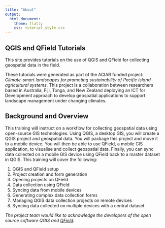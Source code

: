 ```yaml
---
title: "About"
output: 
  html_document:
    theme: flatly
    css: tutorial_style.css
---
```


## QGIS and QField Tutorials

This site provides tutorials on the use of QGIS and QField for collecting geospatial data in the field. 

These tutorials were generated as part of the ACIAR funded project: *Climate-smart landscapes for promoting sustainability of Pacific Island agricultural systems*. This project is a collaboration between researchers based in Australia, Fiji, Tonga, and New Zealand deploying an ICT for Development approach to develop geospatial applications to support landscape management under changing climates. 

## Background and Overview

This training will instruct on a workflow for collecting geospatial data using open-source GIS technologies. Using QGIS, a desktop GIS, you will create a QGIS project and geospatial data. You will package this project and move it to a mobile device. You will then be able to use QField, a mobile GIS application, to visualise and collect geospatial data. Finally, you can sync data collected on a mobile GIS device using QField back to a master dataset in QGIS. This training will cover the following:

1. QGIS and QField setup 
2. Project creation and form generation
3. Opening projects on QField
4. Data collection using QField
5. Syncing data from mobile devices
6. Generating complex data collection forms
7. Managing QGIS data collection projects on remote devices
8. Syncing data collected on multiple devices with a central dataset

*The project team would like to acknowledge the developers of the open source software QGIS and [QField](https://qfield.org).*
